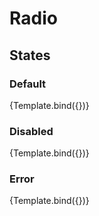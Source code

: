 

<Meta title="Forms/Radio/States" component={Radio} />

# Radio

## States

### Default

<Canvas>
  <Story
    name="Default"
    args={{
      isDisabled: false,
    }}
  >
    {Template.bind({})}
  </Story>
</Canvas>

### Disabled

<Canvas>
  <Story
    name="Disabled"
    args={{
      isDisabled: true,
    }}
  >
    {Template.bind({})}
  </Story>
</Canvas>

### Error

<Canvas>
  <Story
    name="Error"
    args={{
      isInvalid: true,
    }}
  >
    {Template.bind({})}
  </Story>
</Canvas>
